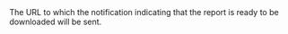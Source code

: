   

  
<ParamField body="CallbackURL" type="string" >  
<MaxLength255Characters />     
The URL to which the notification indicating that the report is ready to be downloaded will be sent.  
</ParamField>
